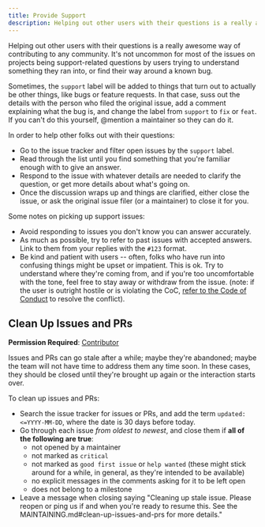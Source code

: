 ```yaml
---
title: Provide Support
description: Helping out other users with their questions is a really awesome way of contributing to any community.
---
```



<CoC />

Helping out other users with their questions is a really awesome way of contributing to any community. It's not uncommon for most of the issues on projects being support-related questions by users trying to understand something they ran into, or find their way around a known bug.

Sometimes, the `support` label will be added to things that turn out to actually be other things, like bugs or feature requests. In that case, suss out the details with the person who filed the original issue, add a comment explaining what the bug is, and change the label from `support` to `fix` or `feat`. If you can't do this yourself, @mention a maintainer so they can do it.

In order to help other folks out with their questions:

* Go to the issue tracker and filter open issues by the `support` label.
* Read through the list until you find something that you're familiar enough with to give an answer.
* Respond to the issue with whatever details are needed to clarify the question, or get more details about what's going on.
* Once the discussion wraps up and things are clarified, either close the issue, or ask the original issue filer (or a maintainer) to close it for you.

Some notes on picking up support issues:

* Avoid responding to issues you don't know you can answer accurately.
* As much as possible, try to refer to past issues with accepted answers. Link to them from your replies with the `#123` format.
* Be kind and patient with users -- often, folks who have run into confusing things might be upset or impatient. This is ok. Try to understand where they're coming from, and if you're too uncomfortable with the tone, feel free to stay away or withdraw from the issue. (note: if the user is outright hostile or is violating the CoC, [refer to the Code of Conduct](./CODE_OF_CONDUCT.md) to resolve the conflict).

## Clean Up Issues and PRs

**Permission Required**: [Contributor](../contributing/join-the-team#permissions)

Issues and PRs can go stale after a while; maybe they're abandoned; maybe the team will not have time to address them any time soon.  In these cases, they should be closed until they're brought up again or the interaction starts over.

To clean up issues and PRs:

* Search the issue tracker for issues or PRs, and add the term `updated:<=YYYY-MM-DD`, where the date is 30 days before today.
* Go through each issue *from oldest to newest*, and close them if **all of the following are true**:
  * not opened by a maintainer
  * not marked as `critical`
  * not marked as `good first issue` or `help wanted` (these might stick around for a while, in general, as they're intended to be available)
  * no explicit messages in the comments asking for it to be left open
  * does not belong to a milestone
* Leave a message when closing saying "Cleaning up stale issue. Please reopen or ping us if and when you're ready to resume this. See the MAINTAINING.md#clean-up-issues-and-prs for more details."
